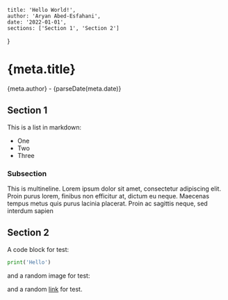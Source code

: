 
	title: 'Hello World!',
	author: 'Aryan Abed-Esfahani',
	date: '2022-01-01',
	sections: ['Section 1', 'Section 2']
}

<h1>{meta.title}</h1>

<p>{meta.author} - {parseDate(meta.date)}</p>

## Section 1

This is a list in markdown:

- One
- Two
- Three

### Subsection

This is multineline. Lorem ipsum dolor sit amet, consectetur adipiscing elit. Proin purus lorem, finibus non efficitur at, dictum eu neque. Maecenas tempus metus quis purus lacinia placerat. Proin ac sagittis neque, sed interdum sapien

## Section 2

A code block for test:

```python
print('Hello')
```

and a random image for test:

<!--![Image](/images/test.jpeg "Hello, World")-->
<ImgExtra src="/images/test.jpeg" alt="Hello World" width={300} caption="Test Image" />

and a random [link](https://www.reddit.com/) for test.

